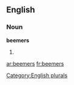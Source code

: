 
==English==

===Noun===
'''beemers'''

# {{plural of|[[beemer]]}}

[[Category:English plurals]]

[[ar:beemers]]
[[fr:beemers]]